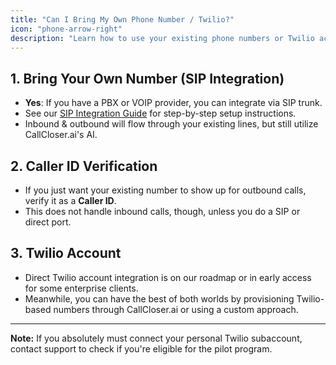```yaml
---
title: "Can I Bring My Own Phone Number / Twilio?"
icon: "phone-arrow-right"
description: "Learn how to use your existing phone numbers or Twilio account with CallCloser.ai through SIP integration or Caller ID verification"
---
```


## 1. Bring Your Own Number (SIP Integration)

- **Yes**: If you have a PBX or VOIP provider, you can integrate via SIP trunk.
- See our [SIP Integration Guide](/provisioning/sip-trunking/sip-integration) for step-by-step setup instructions.
- Inbound & outbound will flow through your existing lines, but still utilize CallCloser.ai's AI.

## 2. Caller ID Verification

- If you just want your existing number to show up for outbound calls, verify it as a **Caller ID**.
- This does not handle inbound calls, though, unless you do a SIP or direct port.

## 3. Twilio Account

- Direct Twilio account integration is on our roadmap or in early access for some enterprise clients.
- Meanwhile, you can have the best of both worlds by provisioning Twilio-based numbers through CallCloser.ai or using a custom approach.

---

**Note:** If you absolutely must connect your personal Twilio subaccount, contact support to check if you're eligible for the pilot program.
